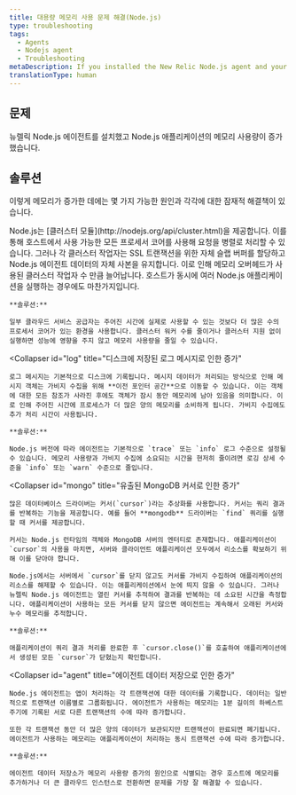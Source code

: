 ```yaml
---
title: 대용량 메모리 사용 문제 해결(Node.js)
type: troubleshooting
tags:
  - Agents
  - Nodejs agent
  - Troubleshooting
metaDescription: If you installed the New Relic Node.js agent and your application's memory usage increases read this troubleshooting doc for potential causes and solutions.
translationType: human
---
```


## 문제

뉴렐릭 Node.js 에이전트를 설치했고 Node.js 애플리케이션의 메모리 사용량이 증가했습니다.

## 솔루션

이렇게 메모리가 증가한 데에는 몇 가지 가능한 원인과 각각에 대한 잠재적 해결책이 있습니다.

<CollapserGroup>
  <Collapser
    id="cluster"
    title="클러스터 워커 슬래브 할당으로 인한 증가"
  >
    Node.js는 [클러스터 모듈](http://nodejs.org/api/cluster.html)을 제공합니다. 이를 통해 호스트에서 사용 가능한 모든 프로세서 코어를 사용해 요청을 병렬로 처리할 수 있습니다. 그러나 각 클러스터 작업자는 SSL 트랜잭션을 위한 자체 슬랩 버퍼를 할당하고 Node.js 에이전트 데이터의 자체 사본을 유지합니다. 이로 인해 메모리 오버헤드가 사용된 클러스터 작업자 수 만큼 늘어납니다. 호스트가 동시에 여러 Node.js 애플리케이션을 실행하는 경우에도 마찬가지입니다.

    **솔루션:**

    일부 클라우드 서비스 공급자는 주어진 시간에 실제로 사용할 수 있는 것보다 더 많은 수의 프로세서 코어가 있는 환경을 사용합니다. 클러스터 워커 수를 줄이거나 클러스터 지원 없이 실행하면 성능에 영향을 주지 않고 메모리 사용량을 줄일 수 있습니다.
  </Collapser>

  <Collapser
    id="log"
    title="디스크에 저장된 로그 메시지로 인한 증가"
  >
    로그 메시지는 기본적으로 디스크에 기록됩니다. 메시지 데이터가 처리되는 방식으로 인해 메시지 객체는 가비지 수집을 위해 **이전 포인터 공간**으로 이동할 수 있습니다. 이는 객체에 대한 모든 참조가 사라진 후에도 객체가 잠시 동안 메모리에 남아 있음을 의미합니다. 이로 인해 주어진 시간에 프로세스가 더 많은 양의 메모리를 소비하게 됩니다. 가비지 수집에도 추가 처리 시간이 사용됩니다.

    **솔루션:**

    Node.js 버전에 따라 에이전트는 기본적으로 `trace` 또는 `info` 로그 수준으로 설정될 수 있습니다. 메모리 사용량과 가비지 수집에 소요되는 시간을 현저히 줄이려면 로깅 상세 수준을 `info` 또는 `warn` 수준으로 줄입니다.
  </Collapser>

  <Collapser
    id="mongo"
    title="유출된 MongoDB 커서로 인한 증가"
  >
    많은 데이터베이스 드라이버는 커서(`cursor`)라는 추상화를 사용합니다. 커서는 쿼리 결과를 반복하는 기능을 제공합니다. 예를 들어 **mongodb** 드라이버는 `find` 쿼리를 실행할 때 커서를 제공합니다.

    커서는 Node.js 런타임의 객체와 MongoDB 서버의 엔터티로 존재합니다. 애플리케이션이 `cursor`의 사용을 마치면, 서버와 클라이언트 애플리케이션 모두에서 리소스를 확보하기 위해 이를 닫아야 합니다.

    Node.js에서는 서버에서 `cursor`를 닫지 않고도 커서를 가비지 수집하여 애플리케이션의 리소스를 해제할 수 있습니다. 이는 애플리케이션에서 눈에 띄지 않을 수 있습니다. 그러나 뉴렐릭 Node.js 에이전트는 열린 커서를 추적하여 결과를 반복하는 데 소요된 시간을 측정합니다. 애플리케이션이 사용하는 모든 커서를 닫지 않으면 에이전트는 계속해서 오래된 커서와 누수 메모리를 추적합니다.

    **솔루션:**

    애플리케이션이 쿼리 결과 처리를 완료한 후 `cursor.close()`를 호출하여 애플리케이션에서 생성된 모든 `cursor`가 닫혔는지 확인합니다.
  </Collapser>

  <Collapser
    id="agent"
    title="에이전트 데이터 저장으로 인한 증가"
  >
    Node.js 에이전트는 앱이 처리하는 각 트랜잭션에 대한 데이터를 기록합니다. 데이터는 일반적으로 트랜잭션 이름별로 그룹화됩니다. 에이전트가 사용하는 메모리는 1분 길이의 하베스트 주기에 기록된 서로 다른 트랜잭션의 수에 따라 증가합니다.

    또한 각 트랜잭션 동안 더 많은 양의 데이터가 보관되지만 트랜잭션이 완료되면 폐기됩니다. 에이전트가 사용하는 메모리는 애플리케이션이 처리하는 동시 트랜잭션 수에 따라 증가합니다.

    **솔루션:**

    에이전트 데이터 저장소가 메모리 사용량 증가의 원인으로 식별되는 경우 호스트에 메모리를 추가하거나 더 큰 클라우드 인스턴스로 전환하면 문제를 가장 잘 해결할 수 있습니다.
  </Collapser>
</CollapserGroup>